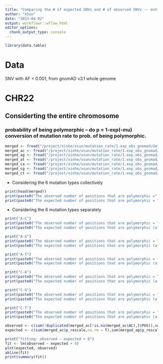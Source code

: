 ```yaml
---
title: "Comparing the # of expected SNVs and # of observed SNVs -- entire chromosome "
author: "XSun"
date: "2023-04-02"
output: workflowr::wflow_html
editor_options:
  chunk_output_type: console
---
```


```r
library(data.table)
```

# Data

SNV with AF < 0.001, from gnomAD v3.1 whole genome 

# CHR22

## Considerting the entire chromosome

### probability of being polymorphic -- do p = 1-exp(-mu) conversion of mutation rate to prob. of being polymorphic.

```r
merged <- fread("/project/xinhe/xsun/mutation_rate/1.exp_obs_gnomad/data_processed/chr22/merged_expobs_rescale_chr22.csv.gz")
merged_ac <- fread("/project/xinhe/xsun/mutation_rate/1.exp_obs_gnomad/data_processed/chr22/merged_expobs_rescale_chr22_ac.csv.gz")
merged_ag <- fread("/project/xinhe/xsun/mutation_rate/1.exp_obs_gnomad/data_processed/chr22/merged_expobs_rescale_chr22_ag.csv.gz")
merged_at <- fread("/project/xinhe/xsun/mutation_rate/1.exp_obs_gnomad/data_processed/chr22/merged_expobs_rescale_chr22_at.csv.gz")
merged_ca <- fread("/project/xinhe/xsun/mutation_rate/1.exp_obs_gnomad/data_processed/chr22/merged_expobs_rescale_chr22_ca.csv.gz")
merged_cg <- fread("/project/xinhe/xsun/mutation_rate/1.exp_obs_gnomad/data_processed/chr22/merged_expobs_rescale_chr22_cg.csv.gz")
merged_ct <- fread("/project/xinhe/xsun/mutation_rate/1.exp_obs_gnomad/data_processed/chr22/merged_expobs_rescale_chr22_ct.csv.gz")
```

- Considering the 6 mutation types collectively

```r
print(head(merged))
print(paste0("The observed number of positions that are polymorphic =", sum(!duplicated(merged[!is.na(merged$AC),]$POS))))
print(paste0("The expected number of positions that are polymorphic = ", sum(merged$p_rescale,na.rm = T)))
```

- Considering the 6 mutation types separately

```r
print("A-C")
print(paste0("The observed number of positions that are polymorphic = ", sum(!duplicated(merged_ac[!is.na(merged_ac$AC),]$POS)) ))
print(paste0("The expected number of positions that are polymorphic (after scaling) = ", sum(merged_ac$p_rescale,na.rm = T)))

print("A-G")
print(paste0("The observed number of positions that are polymorphic = ", sum(!duplicated(merged_ag[!is.na(merged_ag$AC),]$POS)) ))
print(paste0("The expected number of positions that are polymorphic (after scaling) = ", sum(merged_ag$p_rescale,na.rm = T)))

print("A-T")
print(paste0("The observed number of positions that are polymorphic = ", sum(!duplicated(merged_at[!is.na(merged_at$AC),]$POS)) ))
print(paste0("The expected number of positions that are polymorphic (after scaling) = ", sum(merged_at$p_rescale,na.rm = T)))

print("C-A")
print(paste0("The observed number of positions that are polymorphic = ", sum(!duplicated(merged_ca[!is.na(merged_ca$AC),]$POS)) ))
print(paste0("The expected number of positions that are polymorphic (after scaling) = ", sum(merged_ca$p_rescale,na.rm = T)))

print("C-G")
print(paste0("The observed number of positions that are polymorphic = ", sum(!duplicated(merged_cg[!is.na(merged_cg$AC),]$POS)) ))
print(paste0("The expected number of positions that are polymorphic (after scaling) = ", sum(merged_cg$p_rescale,na.rm = T)))

print("C-T")
print(paste0("The observed number of positions that are polymorphic = ", sum(!duplicated(merged_ct[!is.na(merged_ct$AC),]$POS)) ))
print(paste0("The expected number of positions that are polymorphic (after scaling) = ", sum(merged_ct$p_rescale,na.rm = T)))

observed <- c(sum(!duplicated(merged_ac[!is.na(merged_ac$AC),]$POS)),sum(!duplicated(merged_ag[!is.na(merged_ag$AC),]$POS)),sum(!duplicated(merged_at[!is.na(merged_at$AC),]$POS)),sum(!duplicated(merged_ca[!is.na(merged_ca$AC),]$POS)),sum(!duplicated(merged_cg[!is.na(merged_cg$AC),]$POS)),sum(!duplicated(merged_ct[!is.na(merged_ct$AC),]$POS)))
expected <- c(sum(merged_ac$p_rescale,na.rm = T),sum(merged_ag$p_rescale,na.rm = T),sum(merged_at$p_rescale,na.rm = T),sum(merged_ca$p_rescale,na.rm = T),sum(merged_cg$p_rescale,na.rm = T),sum(merged_ct$p_rescale,na.rm = T))

print("fitting: observed ~ expected + 0")
fit <- lm(observed ~ expected + 0)
plot(expected, observed)
abline(fit)
print(summary(fit))

```

